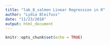 ```yaml
---
title: "lab_8_salmon Linear Regression in R"
author: "Lydia Bleifuss"
date: "11/23/2018"
output: html_document
---
```


```r
knitr::opts_chunk$set(echo = TRUE)
```

